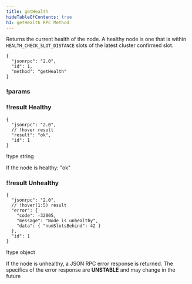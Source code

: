 ```yaml
---
title: getHealth
hideTableOfContents: true
h1: getHealth RPC Method
---
```


Returns the current health of the node. A healthy node is one that is within
`HEALTH_CHECK_SLOT_DISTANCE` slots of the latest cluster confirmed slot.

<APIMethod>

```jsonc !!request with-client
{
  "jsonrpc": "2.0",
  "id": 1,
  "method": "getHealth"
}
```

### !params

### !!result Healthy

```jsonc !response
{
  "jsonrpc": "2.0",
  // !hover result
  "result": "ok",
  "id": 1
}
```

!type string

If the node is healthy: "ok"

### !!result Unhealthy

```jsonc !response
{
  "jsonrpc": "2.0",
  // !hover(1:5) result
  "error": {
    "code": -32005,
    "message": "Node is unhealthy",
    "data": { "numSlotsBehind": 42 }
  },
  "id": 1
}
```

!type object

If the node is unhealthy, a JSON RPC error response is returned. The specifics
of the error response are **UNSTABLE** and may change in the future

</APIMethod>
